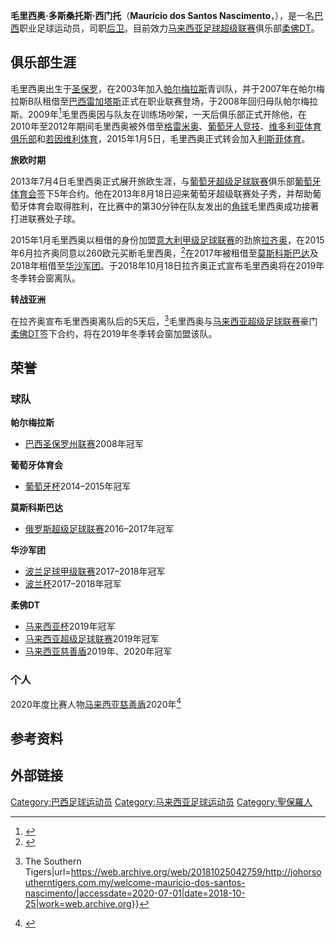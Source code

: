 {{NoteTA
|G1=足球
|T=zh-hans:毛里西奥·多斯桑扎斯·西门托;zh-cn:毛里西奥·多斯桑托斯·西门托
|1=zh-hans:毛里西奥·多斯桑扎斯·西门托;zh-cn:毛里西奥·多斯桑托斯·西门托
}}
{{Football player infobox
|name=毛里西奥
|fullname=毛里西奥·多斯桑托斯·西门托
|image=Maurício dos Santos Nascimento 2016.jpg
|image_size=
|birth_date={{birth date and age|1988|9|20}}
|birth_place=[[圣保罗|圣保罗]]，{{BRA}}
|height={{height|m=1.85}}
|position=[[中后卫|中后卫]]
|currentclub=[[柔佛DT|柔佛DT]]
|clubnumber=33
|youthyears=2007–2012
|youthclubs=[[彭美拉斯体育会|帕尔梅拉斯]]
|years1=2007–2012
|clubs1=[[彭美拉斯体育会|帕尔梅拉斯B]]
|caps1=0
|goals1=0
|years2=2007
|club2=→[[巴西雷加塔斯俱乐部|巴西雷加塔斯]]（外借）
|caps2=
|goals2=
|years3=2008–2012
|clubs3=[[彭美拉斯体育会|帕尔梅拉斯]]
|caps3=25
|goals3=1
|years4=2010
|clubs4=→[[甘美奥阿雷格里港足球会|格雷米奥]]（外借）
|years5=2010–2011
|clubs5=→[[葡萄牙人竞技俱乐部|葡萄牙人竞技]]（外借）
|caps5=16
|goals5=2
|years6=2011
|clubs6=→[[维多利亚体育俱乐部|维多利亚体运]]（外借）
|caps6=24
|goals6=3
|years7=2012
|clubs7=→[[若因维利体育俱乐部|若因维利体育]]（外借）
|caps7=31
|goals7=2
|years8=2013
|clubs8=[[利斯菲体育会|利斯菲体育会]]
|caps8=3
|goals8=0
|years9=2013–2015
|clubs9=[[葡萄牙士砵亭俱乐部|葡萄牙体育]]
|caps9=42
|goals9=1
|years10=2015
|clubs10=→[[拉素體育會|拉齐奥]]（外借）
|caps10=15
|goals10=0
|years11=2015–2018
|clubs11=[[拉素體育會|拉齐奥]]
|caps11=25
|goals11=0
|years12=2017–2018
|clubs12=→[[莫斯科斯巴达克足球俱乐部|莫斯科斯巴达克]]（外借）
|caps12=10
|goals12=0
|years13=2018
|clubs13=→[[华沙莱吉亚足球俱乐部|华沙军团]]（外借）
|caps13=2
|goals13=0
|years14=2019–
|clubs14=[[柔佛DT|柔佛DT]]
|caps14=18
|goals14=3
}}

'''毛里西奥·多斯桑托斯·西门托'''（'''Maurício dos Santos Nascimento'''，{{bd|1988年|8月20日|}}），是一名[[巴西|巴西]]职业足球运动员，司职[[后卫|后卫]]。目前效力[[马来西亚足球超级联赛|马来西亚足球超级联赛]]俱乐部[[柔佛DT|柔佛DT]]。

==俱乐部生涯==
毛里西奥出生于[[圣保罗|圣保罗]]，在2003年加入[[彭美拉斯體育會|帕尔梅拉斯]]青训队，并于2007年在帕尔梅拉斯B队租借至[[巴西雷加塔斯俱乐部|巴西雷加塔斯]]正式在职业联赛登场，于2008年回归母队帕尔梅拉斯。2009年<ref>{{Cite web|title=GloboEsporte.com > Futebol > Palmeiras - NOTÍCIAS - Demitidos, Maurício e Obina deixam Porto Alegre sem o Palmeiras|url=http://globoesporte.globo.com/Esportes/Noticias/Times/Palmeiras/0,,MUL1384989-9872,00-DEMITIDOS+MAURICIO+E+OBINA+DEIXAM+PORTO+ALEGRE+SEM+O+PALMEIRAS.html|accessdate=2020-07-01|work=globoesporte.globo.com|archive-date=2016-03-05|archive-url=https://web.archive.org/web/20160305162647/http://globoesporte.globo.com/Esportes/Noticias/Times/Palmeiras/0,,MUL1384989-9872,00-DEMITIDOS+MAURICIO+E+OBINA+DEIXAM+PORTO+ALEGRE+SEM+O+PALMEIRAS.html|dead-url=no}}</ref>毛里西奥因与队友在训练场吵架，一天后俱乐部正式开除他，在2010年至2012年期间毛里西奥被外借至[[甘美奧阿雷格里港足球會|格雷米奥]]、[[葡萄牙人竞技俱乐部|葡萄牙人竞技]]、[[维多利亚体育俱乐部|维多利亚体育俱乐部]]和[[若因维利体育俱乐部|若因维利体育]]，2015年1月5日，毛里西奥正式转会加入[[利斯菲體育會|利斯菲体育]]。

'''旅欧时期'''

2013年7月4日毛里西奥正式展开旅欧生涯，与[[葡萄牙足球超级联赛|葡萄牙超级足球联赛]]俱乐部[[葡萄牙士砵亭俱樂部|葡萄牙体育会]]签下5年合约。他在2013年8月18日迎来葡萄牙超级联赛处子秀，并帮助葡萄牙体育会取得胜利，在比赛中的第30分钟在队友发出的[[角球|角球]]毛里西奥成功接著打进联赛处子球。

2015年1月毛里西奥以租借的身份加盟[[意大利足球甲级联赛|意大利甲级足球联赛]]的劲旅[[拉素體育會|拉齐奥]]，在2015年6月拉齐奥同意以260欧元买断毛里西奥，<ref>{{Cite web|title=Lazio seek to terminate Ravel Morrison contract - Tribal Football|url=http://www.tribalfootball.com/articles/lazio-seek-to-terminate-ravel-morrison-contract-4253261|accessdate=2020-07-01|work=www.tribalfootball.com|archive-date=2020-07-04|archive-url=https://web.archive.org/web/20200704012511/https://www.tribalfootball.com/articles/lazio-seek-to-terminate-ravel-morrison-contract-4253261|dead-url=no}}</ref>在2017年被租借至[[莫斯科斯巴达克足球俱乐部|莫斯科斯巴达]]及2018年租借至[[華沙萊吉亞足球俱樂部|华沙军团]]。于2018年10月18日拉齐奥正式宣布毛里西奥将在2019年冬季转会窗离队。

'''转战亚洲'''

在拉齐奥宣布毛里西奥离队后的5天后，<ref>{{Cite web|title=Welcome Mauricio dos Santos Nascimento – Official website of Johor Darul Ta'zim FC (JDT) {{!}} The Southern Tigers|url=https://web.archive.org/web/20181025042759/http://johorsoutherntigers.com.my/welcome-mauricio-dos-santos-nascimento/|accessdate=2020-07-01|date=2018-10-25|work=web.archive.org}}</ref>毛里西奥与[[馬來西亞超級足球聯賽|马来西亚超级足球联赛]]豪门[[柔佛DT|柔佛DT]]签下合约，将在2019年冬季转会窗加盟该队。

==荣誉==

===球队===

'''帕尔梅拉斯'''

*[[巴西圣保罗州联赛|巴西圣保罗州联赛]]2008年冠军

'''葡萄牙体育会'''

*[[葡萄牙杯|葡萄牙杯]]2014–2015年冠军

'''莫斯科斯巴达'''

*[[俄罗斯超级足球联赛|俄罗斯超级足球联赛]]2016–2017年冠军

'''华沙军团'''
*[[波兰足球甲级联赛|波兰足球甲级联赛]]2017–2018年冠军
*[[波兰杯|波兰杯]]2017–2018年冠军

'''柔佛DT'''
*[[马来西亚杯|马来西亚杯]]2019年冠军
*[[马来西亚超级足球联赛|马来西亚超级足球联赛]]2019年冠军
*[[马来西亚慈善盾|马来西亚慈善盾]]2019年、2020年冠军

===个人===

2020年度比赛人物[[马来西亚慈善盾|马来西亚慈善盾]]2020年<ref>{{Cite web|title=南方虎噬鹰 连续3年捧慈善盾|url=https://www.kwongwah.com.my/20200229/%e5%8d%97%e6%96%b9%e8%99%8e%e5%99%ac%e9%b9%b0-%e8%bf%9e%e7%bb%ad3%e5%b9%b4%e6%8d%a7%e6%85%88%e5%96%84%e7%9b%be/|accessdate=2020-07-01|work=光华网|language=en-US|archive-date=2020-07-01|archive-url=https://web.archive.org/web/20200701135611/https://www.kwongwah.com.my/20200229/%E5%8D%97%E6%96%B9%E8%99%8E%E5%99%AC%E9%B9%B0-%E8%BF%9E%E7%BB%AD3%E5%B9%B4%E6%8D%A7%E6%85%88%E5%96%84%E7%9B%BE/|dead-url=no}}</ref>

==参考资料==
{{Reflist}}

==外部链接==

{{DEFAULTSORT: Maurício}}
[[Category:巴西足球运动员|Category:巴西足球运动员]]
[[Category:马来西亚足球运动员|Category:马来西亚足球运动员]]
[[Category:聖保羅人|Category:聖保羅人]]